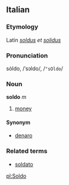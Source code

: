 ==Italian==
===Etymology===
Latin ''[[soldus]] et [[solidus]]''
===Pronunciation===
sòldo, /ˈsɔldo/, /<tt>"sOldo</tt>/
===Noun===
'''soldo''' ''m''

# [[money]]

====Synonym====
*[[denaro]]

===Related terms===
*[[soldato]]

[[pl:Soldo]]